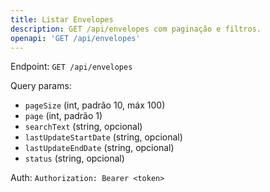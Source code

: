 ```yaml
---
title: Listar Envelopes
description: GET /api/envelopes com paginação e filtros.
openapi: 'GET /api/envelopes'
---
```


Endpoint: `GET /api/envelopes`

Query params:
- `pageSize` (int, padrão 10, máx 100)
- `page` (int, padrão 1)
- `searchText` (string, opcional)
- `lastUpdateStartDate` (string, opcional)
- `lastUpdateEndDate` (string, opcional)
- `status` (string, opcional)

Auth: `Authorization: Bearer <token>`
